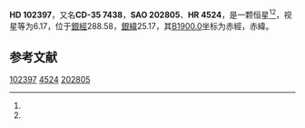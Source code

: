{{Starbox begin
| name = HD 102397
}}
{{Starbox observe
| epoch = [[J2000.0|J2000.0]]
| constell = {{星座名待查}}<ref name=SIMBAD>{{cite web
 | url=http://simbad.u-strasbg.fr/simbad/sim-id?Ident=HR+4524
 | title =Pulsating variable Star
 | publisher=Centre de Données astronomiques de Strasbourg
 | work=SIMBAD
 | accessdate=2012-07-13}}</ref><ref name=DATA>{{cite web
 | url=http://vizier.u-strasbg.fr/viz-bin/VizieR-5?-out.add=.&-source=5050&-corr=PK=HR&-out.max=9999&HR=4524
 | title=VizieR Detailed Page
 | accessdate=2012-07-13
 | archive-date=2016-03-05
 | archive-url=https://web.archive.org/web/20160305011921/http://vizier.u-strasbg.fr/viz-bin/VizieR-5?-out.add=.&-source=5050&-corr=PK=HR&-out.max=9999&HR=4524
 | dead-url=no
 }}</ref>
| 星官 = 
| ra = {{RA|11|47|7}}<ref name=SIMBAD /><ref name=DATA />
| dec = {{DEC|-35|54|25}}<ref name=SIMBAD /><ref name=DATA />
| appmag_v = 6.17<ref name=SIMBAD /><ref name=DATA />
}}
{{Starbox character
| class = G8III<ref name=SIMBAD /><ref name=DATA />
| b-v = 0.96<ref name=SIMBAD /><ref name=DATA />
| u-b = <ref name=SIMBAD /><ref name=DATA />
| r-i = <ref name=SIMBAD /><ref name=DATA />
| variable = 
}}
{{Starbox astrometry
| radial_v = 
| prop_mo_ra = 9
| parallax = 
| p_error = 
}}
{{Starbox catalog
| names =CD-35 7438，[[SAO星表|SAO]] 202805，[[HD星表|HD]] 102397，[[HR星表|HR]] 4524}}
{{Starbox reference |Simbad=HR+4524}}
{{Starbox end}}

'''HD 102397'''，又名'''CD-35 7438'''，'''SAO 202805'''、'''HR 4524'''，是一颗恒星<ref name=SIMBAD /><ref name=DATA />，视星等为6.17，位于[[銀道座標系|銀經]]288.58，[[銀道座標系|銀緯]]25.17，其[[B1900.0|B1900.0]]坐标为赤經{{RA|11|42|5.7}}，赤緯{{DEC|-35|25.17|2}}。

== 参考文献 ==
{{reflist}}

{{star-stub}}

[[Category:HD和HDE天體|102397]]
[[Category:HR天體|4524]]
[[Category:SAO天體|202805]]